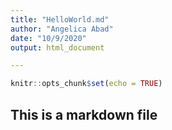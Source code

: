 ```yaml
---
title: "HelloWorld.md"
author: "Angelica Abad"
date: "10/9/2020"
output: html_document

---
```


```r
knitr::opts_chunk$set(echo = TRUE)
```
## This is a markdown file
 

